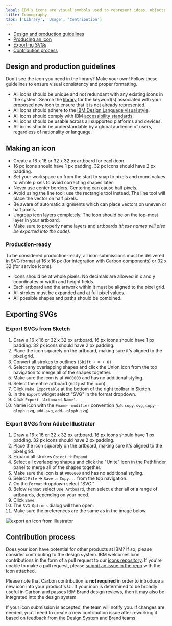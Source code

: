 ```yaml
---
label: IBM’s icons are visual symbols used to represent ideas, objects, or actions. They communicate messages at a glance, afford interactivity, and draw attention to important information.
title: Iconography
tabs: ['Library', 'Usage', 'Contribution']
---
```


<AnchorLinks>

- [Design and production guidelines](#design-and-production-guidelines)
- [Producing an icon](#producing-an-icon)
- [Exporting SVGs](#exporting-svgs)
- [Contribution process](#contribution-process)

</AnchorLinks>

## Design and production guidelines

Don't see the icon you need in the library? Make your own! Follow these guidelines to ensure visual consistency and proper formatting.

- All icons should be unique and not redundant with any existing icons in the system. Search the [library](/guidelines/iconography/library) for the keyword(s) associated with your proposed new icon to ensure that it is not already represented.
- All icons should adhere to the [IBM Design Language visual style](https://w3.ibm.com/design/language/elements/icons/).
- All icons should comply with IBM [accessibility standards](/guidelines/accessibility/overview).
- All icons should be usable across all supported platforms and devices.
- All icons should be understandable by a global audience of users, regardless of nationality or language.

## Making an icon

- Create a 16 x 16 or 32 x 32 px artboard for each icon.
- 16 px icons should have 1 px padding. 32 px icons should have 2 px padding.
- Set your workspace up from the start to snap to pixels and round values to whole pixels to avoid correcting shapes later.
- Never use center borders. Centering can cause half pixels.
- Avoid using the line tool; use the rectangle tool instead. The line tool will place the vector on half pixels.
- Be aware of automatic alignments which can place vectors on uneven or half pixels.
- Ungroup icon layers completely. The icon should be on the top-most layer in your artboard.
- Make sure to properly name layers and artboards _(these names will also be exported into the code)_.

### Production-ready

To be considered production-ready, all icon submissions must be delivered in SVG format at 16 x 16 px (for integration with Carbon components) or 32 x 32 (for service icons).

- Icons should be at whole pixels. No decimals are allowed in x and y coordinates or width and height fields.
- Each artboard and the artwork within it must be aligned to the pixel grid.
- All strokes must be expanded and at full pixel values.
- All possible shapes and paths should be combined.

## Exporting SVGs

### Export SVGs from Sketch

1. Draw a 16 x 16 or 32 x 32 px artboard. 16 px icons should have 1 px padding. 32 px icons should have 2 px padding.
2. Place the icon squarely on the artboard, making sure it's aligned to the pixel grid.
3. Convert all strokes to outlines `(Shift + ⌘ + O)`
4. Select any overlapping shapes and click the Union icon from the top navigation to merge all of the shapes together.
5. Make sure the icon is at `#000000` and has no additional styling.
6. Select the entire artboard (not just the icon).
7. Click `Make Exportable` at the bottom of the right toolbar in Sketch.
8. In the `Export` widget select "SVG" in the format dropdown.
9. Click `Export 'Artboard-Name'`.
10. Name icon with the `#name--modifier` convention _(i.e._ `copy.svg`, `copy--glyph.svg`, `add.svg`, `add--glyph.svg`).

### Export SVGs from Adobe Illustrator

1. Draw a 16 x 16 or 32 x 32 px artboard. 16 px icons should have 1 px padding. 32 px icons should have 2 px padding.
2. Place the icon squarely on the artboard, making sure it's aligned to the pixel grid.
3. Expand all strokes `Object` → `Expand`.
4. Select all overlapping shapes and click the "Unite" icon in the Pathfinder panel to merge all of the shapes together.
5. Make sure the icon is at `#000000` and has no additional styling.
6. Select `File` → `Save a Copy...` from the top navigation.
7. On the `Format` dropdown select "SVG."
8. Below `Format` select `Use Artboard`, then select either all or a range of artboards, depending on your need.
9. Click `Save`.
10. The `SVG Options` dialog will then open.
11. Make sure the preferences are the same as in the image below.

<ImageComponent>

![export an icon from illustrator](images/iconography-contribution-exportsvgfromai.png)

</ImageComponent>

## Contribution process

Does your icon have potential for other products at IBM? If so, please consider contributing to the design system. IBM welcomes icon contributions in the form of a pull request to our [icons repository](https://github.com/IBM/carbon-elements/tree/master/packages/icons). If you're unable to make a pull request, please [submit an issue in the repo](https://github.com/IBM/carbon-elements/issues/new) with the icon attached.

Please note that Carbon contribution is **not required** in order to introduce a new icon into your product's UI. If your icon is determined to be broadly useful in Carbon and passes IBM Brand design reviews, then it may also be integrated into the design system.

If your icon submission is accepted, the team will notify you. If changes are needed, you'll need to create a new contribution issue after reworking it based on feedback from the Design System and Brand teams.
